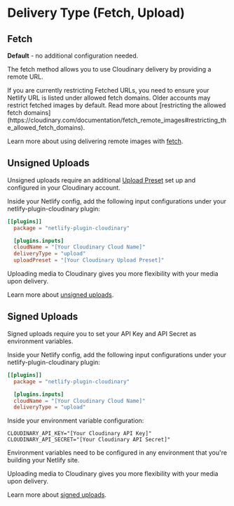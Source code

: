 
<Head>
  <title>Delivery Type - Netlify Cloudinary</title>
  <meta name="description" content="Learn how to configure your Cloudinary Delivery type for the Cloudinary Build Plugin for Netlify." />
  <meta name="og:title" content="Configure Delivery Type with Netlify Cloudinary" />
</Head>

# Delivery Type (Fetch, Upload)

## Fetch

**Default** - no additional configuration needed.

The fetch method allows you to use Cloudinary delivery by providing a remote URL.

<Callout emoji={false}>
  If you are currently restricting Fetched URLs, you need to ensure your Netlify URL is listed under allowed fetch domains. Older accounts may restrict fetched images by default. Read more about [restricting the allowed fetch domains](https://cloudinary.com/documentation/fetch_remote_images#restricting_the_allowed_fetch_domains).
</Callout>

Learn more about using delivering remote images with [fetch](https://cloudinary.com/documentation/fetch_remote_images).

## Unsigned Uploads

Unsigned uploads require an additional [Upload Preset](https://cloudinary.com/documentation/upload_presets) set up and configured in your Cloudinary account.

Inside your Netlify config, add the following input configurations under your netlify-plugin-cloudinary plugin:

```toml
[[plugins]]
  package = "netlify-plugin-cloudinary"

  [plugins.inputs]
  cloudName = "[Your Cloudinary Cloud Name]"
  deliveryType = "upload"
  uploadPreset = "[Your Cloudinary Upload Preset]"
```

Uploading media to Cloudinary gives you more flexibility with your media upon delivery.

Learn more about [unsigned uploads](https://cloudinary.com/documentation/upload_images#unsigned_upload).

## Signed Uploads

Signed uploads require you to set your API Key and API Secret as environment variables.

Inside your Netlify config, add the following input configurations under your netlify-plugin-cloudinary plugin:

```toml
[[plugins]]
  package = "netlify-plugin-cloudinary"

  [plugins.inputs]
  cloudName = "[Your Cloudinary Cloud Name]"
  deliveryType = "upload"
```

Inside your environment variable configuration:

```
CLOUDINARY_API_KEY="[Your Cloudinary API Key]"
CLOUDINARY_API_SECRET="[Your Cloudinary API Secret]"
```

<Callout emoji={false}>
  Environment variables need to be configured in any environment that you're building your Netlify site.
</Callout>

Uploading media to Cloudinary gives you more flexibility with your media upon delivery.

Learn more about [signed uploads](https://cloudinary.com/documentation/upload_images#uploading_assets_to_the_cloud).